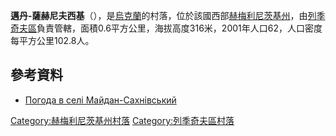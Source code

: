 {{coord|49|20|22|N|27|49|52|E|scale:100000|display=title}}

'''邁丹-薩赫尼夫西基'''（{{lang-uk|Майдан-Сахнівський}}），是[[烏克蘭|烏克蘭]]的村落，位於該國西部[[赫梅利尼茨基州|赫梅利尼茨基州]]，由[[列季奇夫區|列季奇夫區]]負責管轄，面積0.6平方公里，海拔高度316米，2001年人口62，人口密度每平方公里102.8人。

==參考資料==
* [http://weather.in.ua/ua/hmel'nickaja/14330 Погода в селі Майдан-Сахнівський]

{{DEFAULTSORT:Майдан-Сахнівський}}
[[Category:赫梅利尼茨基州村落|Category:赫梅利尼茨基州村落]]
[[Category:列季奇夫區村落|Category:列季奇夫區村落]]


{{Khmelnytskyi-geo-stub}}